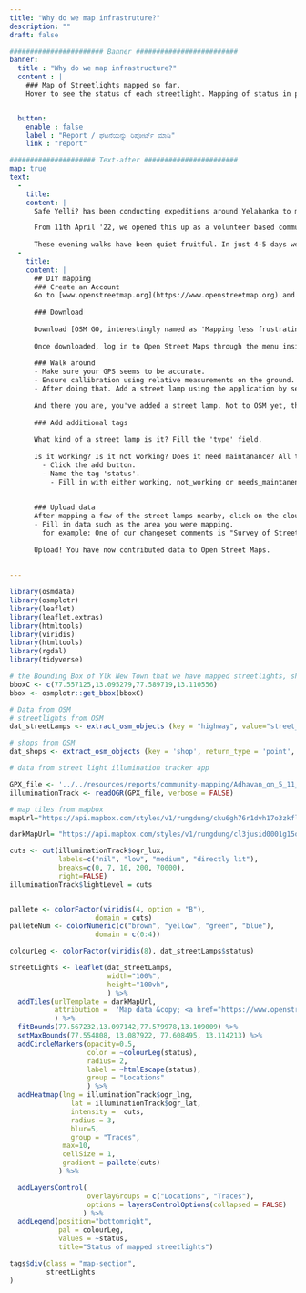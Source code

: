 ```yaml
---
title: "Why do we map infrastruture?"
description: ""
draft: false

####################### Banner #########################
banner:
  title : "Why do we map infrastructure?"
  content : | 
    ### Map of Streetlights mapped so far. 
    Hover to see the status of each streetlight. Mapping of status in progress"


  button:
    enable : false
    label : "Report / ಘಟನೆಯನ್ನು ರಿಪೋರ್ಟ್ ಮಾಡಿ"
    link : "report" 

##################### Text-after #######################
map: true
text:
  -
    title: 
    content: |
      Safe Yelli? has been conducting expeditions around Yelahanka to map public infrastructure in the area. We call it ***"Community Mapping"*** and *have been focused on mapping shops, street vendors, parks, conditions of street lights etc.* The idea behind this is to **encourage accountability in public policies** by curating **data about our infrastructural conditions and making it publicly available.**

      From 11th April '22, we opened this up as a volunteer based community exercise by organizing small walks in the neighbourhood on pleasant summer evenings. We would go around SFS mapping things like local landmarks, conditions of street lights, popular food joints etc. We encouraged everyone to bring a friend along to make it an even more fun experience.
      
      These evening walks have been quiet fruitful. In just 4-5 days we had mapped 30+ streets. We hope to spread across Bengaluru and make a detailed map of spaces beyond SFS colony and contribute to making Bengaluru safer for everyone.
  -
    title: 
    content: |
      ## DIY mapping 
      ### Create an Account
      Go to [www.openstreetmap.org](https://www.openstreetmap.org) and create an account. 
      
      ### Download
      
      Download [OSM GO, interestingly named as 'Mapping less frustrating](https://play.google.com/store/apps/details?id=fr.dogeo.osmgo) because most other mobile mapping applications are complex to start off with. 
      
      Once downloaded, log in to Open Street Maps through the menu inside the app
      
      ### Walk around
      - Make sure your GPS seems to be accurate. 
      - Ensure callibration using relative measurements on the ground. Ask yourself if the road corner where you are standing is the same road corner according to the map. 
      - After doing that. Add a street lamp using the application by searching for the 'street_lamp' tag. 
      
      And there you are, you've added a street lamp. Not to OSM yet, there are a few more steps for that. 
      
      ### Add additional tags
      
      What kind of a street lamp is it? Fill the 'type' field.
      
      Is it working? Is it not working? Does it need maintanance? All these information can be added through a custom tag.
        - Click the add button. 
        - Name the tag 'status'.
          - Fill in with either working, not_working or needs_maintanence 
          
      
      ### Upload data
      After mapping a few of the street lamps nearby, click on the cloud upload icon on the home screen of the app.
      - Fill in data such as the area you were mapping.
        for example: One of our changeset comments is "Survey of Street Lamps in Yelahanka New Town as part of safeyelli.in's efforts"
        
      Upload! You have now contributed data to Open Street Maps.
  
      
---
```

```r
library(osmdata)
library(osmplotr)
library(leaflet)
library(leaflet.extras)
library(htmltools)
library(viridis)
library(htmltools)
library(rgdal)
library(tidyverse)
```

```r

# the Bounding Box of Ylk New Town that we have mapped streetlights, shops in.
bboxC <- c(77.557125,13.095279,77.589719,13.110556)
bbox <- osmplotr::get_bbox(bboxC)

# Data from OSM
# streetlights from OSM
dat_streetLamps <- extract_osm_objects (key = "highway", value="street_lamp", return_type = 'point', bbox = bbox) 

# shops from OSM 
dat_shops <- extract_osm_objects (key = 'shop', return_type = 'point', bbox = bbox)

# data from street light illumination tracker app

GPX_file <- '../../resources/reports/community-mapping/Adhavan_on_5_11_SFS.gpx'
illuminationTrack <- readOGR(GPX_file, verbose = FALSE)

# map tiles from mapbox
mapUrl="https://api.mapbox.com/styles/v1/rungdung/cku6gh76r1dvh17o3zkfllvjz/tiles/256/{z}/{x}/{y}@2x?access_token=pk.eyJ1IjoicnVuZ2R1bmciLCJhIjoiY2tqeWh6cXF4MDgzMjJvbWVmbGQzYjAwMyJ9.U-aJyoqyKvTXlhVk43jV1A"

darkMapUrl= "https://api.mapbox.com/styles/v1/rungdung/cl3jusid0001g15odcz3f1dcb/tiles/256/{z}/{x}/{y}@2x?access_token=pk.eyJ1IjoicnVuZ2R1bmciLCJhIjoiY2tqeWh6cXF4MDgzMjJvbWVmbGQzYjAwMyJ9.U-aJyoqyKvTXlhVk43jV1A"
```

```r

cuts <- cut(illuminationTrack$ogr_lux, 
            labels=c("nil", "low", "medium", "directly lit"),
            breaks=c(0, 7, 10, 200, 70000),
            right=FALSE)
illuminationTrack$lightLevel = cuts


pallete <- colorFactor(viridis(4, option = "B"),
                     domain = cuts) 
palleteNum <- colorNumeric(c("brown", "yellow", "green", "blue"),
                     domain = c(0:4))
```


```r


colourLeg <- colorFactor(viridis(8), dat_streetLamps$status)

streetLights <- leaflet(dat_streetLamps, 
                        width="100%", 
                        height="100vh",
                        ) %>%
  addTiles(urlTemplate = darkMapUrl,
           attribution =  'Map data &copy; <a href="https://www.openstreetmap.org/copyright">OpenStreetMap</a> contributors, Imagery © <a href="https://www.mapbox.com/">Mapbox</a>',
           ) %>%
  fitBounds(77.567232,13.097142,77.579978,13.109009) %>%
  setMaxBounds(77.554808, 13.087922, 77.608495, 13.114213) %>% 
  addCircleMarkers(opacity=0.5, 
                   color = ~colourLeg(status), 
                   radius= 2, 
                   label = ~htmlEscape(status), 
                   group = "Locations"
                   ) %>% 
  addHeatmap(lng = illuminationTrack$ogr_lng,
               lat = illuminationTrack$ogr_lat,
               intensity =  cuts,
               radius = 3,
               blur=5,
               group = "Traces",
             max=10,
             cellSize = 1,
             gradient = pallete(cuts)
            ) %>% 

  addLayersControl(
                   overlayGroups = c("Locations", "Traces"),
                   options = layersControlOptions(collapsed = FALSE)
                  ) %>% 
  addLegend(position="bottomright",
            pal = colourLeg,
            values = ~status,
            title="Status of mapped streetlights")

tags$div(class = "map-section",
         streetLights
)
```


